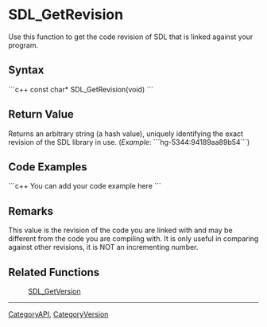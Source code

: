<!-- pragma section-numbers off -->
<!-- pragma disable-camelcase -->

= SDL_GetRevision =
Use this function to get the code revision of SDL that is linked against your program.


== Syntax ==
```c++
const char* SDL_GetRevision(void)
```

== Return Value ==
Returns an arbitrary string (a hash value), uniquely identifying the exact revision of the SDL library in use.  (''Example'':  ```hg-5344:94189aa89b54```)

== Code Examples ==
```c++
You can add your code example here
```

== Remarks ==
This value is the revision of the code you are linked with and may be different from the code you are compiling with.  It is only useful in comparing against other revisions, it is NOT an incrementing number.

== Related Functions ==
:[[SDL_GetVersion]]

----
[[CategoryAPI]], [[CategoryVersion]]
